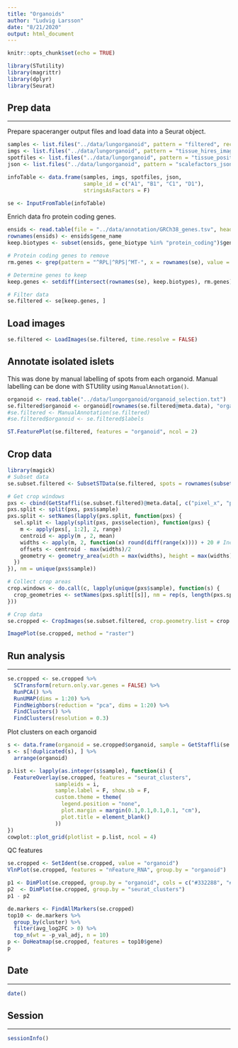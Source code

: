 ```yaml
---
title: "Organoids"
author: "Ludvig Larsson"
date: "8/21/2020"
output: html_document
---
```


```r
knitr::opts_chunk$set(echo = TRUE)
```

```r
library(STutility)
library(magrittr)
library(dplyr)
library(Seurat)
```

## Prep data
***

Prepare spaceranger output files and load data into a Seurat object.

```r
samples <- list.files("../data/lungorganoid", pattern = "filtered", recursive = T, full.names = T)
imgs <- list.files("../data/lungorganoid", pattern = "tissue_hires_image.png", recursive = T, full.names = T)
spotfiles <- list.files("../data/lungorganoid", pattern = "tissue_positions_list.csv", recursive = T, full.names = T)
json <- list.files("../data/lungorganoid", pattern = "scalefactors_json.json", recursive = T, full.names = T)

infoTable <- data.frame(samples, imgs, spotfiles, json,
                        sample_id = c("A1", "B1", "C1", "D1"), 
                        stringsAsFactors = F)

se <- InputFromTable(infoTable)

```

Enrich data fro protein coding genes.

```r

ensids <- read.table(file = "../data/annotation/GRCh38_genes.tsv", header = T, stringsAsFactors = F)
rownames(ensids) <- ensids$gene_name
keep.biotypes <- subset(ensids, gene_biotype %in% "protein_coding")$gene_name

# Protein coding genes to remove
rm.genes <- grep(pattern = "^RPL|^RPS|^MT-", x = rownames(se), value = T)

# Determine genes to keep
keep.genes <- setdiff(intersect(rownames(se), keep.biotypes), rm.genes)

# Filter data
se.filtered <- se[keep.genes, ]

```

## Load images

```r

se.filtered <- LoadImages(se.filtered, time.resolve = FALSE)

```

## Annotate isolated islets

This was done by manual labelling of spots from each organoid. Manual labelling can be done with
STUtility using `ManualAnnotation()`.

```r

organoid <- read.table("../data/lungorganoid/organoid_selection.txt")
se.filtered$organoid <- organoid[rownames(se.filtered@meta.data), "organoid"]
#se.filtered <- ManualAnnotation(se.filtered)
#se.filtered$organoid <- se.filtered$labels

ST.FeaturePlot(se.filtered, features = "organoid", ncol = 2)

```

## Crop data

```r

library(magick)
# Subset data
se.subset.filtered <- SubsetSTData(se.filtered, spots = rownames(subset(se.filtered[[]], organoid %in% paste0("Org", 1:6))))

# Get crop windows
pxs <- cbind(GetStaffli(se.subset.filtered)@meta.data[, c("pixel_x", "pixel_y", "sample")], selection = se.subset.filtered$organoid)
pxs.split <- split(pxs, pxs$sample)
pxs.split <- setNames(lapply(pxs.split, function(pxs) {
  sel.split <- lapply(split(pxs, pxs$selection), function(pxs) {
    m <- apply(pxs[, 1:2], 2, range)
    centroid <- apply(m , 2, mean)
    widths <- apply(m, 2, function(x) round(diff(range(x)))) + 20 # Increase if you are using higher res HE images
    offsets <- centroid - max(widths)/2
    geometry <- geometry_area(width = max(widths), height = max(widths), x_off = pmax(offsets[1], 0), y_off = pmax(offsets[2], 0))
  })
}), nm = unique(pxs$sample))

# Collect crop areas
crop.windows <- do.call(c, lapply(unique(pxs$sample), function(s) {
  crop_geometries <- setNames(pxs.split[[s]], nm = rep(s, length(pxs.split[[s]])))
}))

# Crop data
se.cropped <- CropImages(se.subset.filtered, crop.geometry.list = crop.windows, time.resolve = TRUE, verbose = TRUE)

```


```r

ImagePlot(se.cropped, method = "raster")

```

## Run analysis
***

```r

se.cropped <- se.cropped %>% 
  SCTransform(return.only.var.genes = FALSE) %>%
  RunPCA() %>%
  RunUMAP(dims = 1:20) %>%
  FindNeighbors(reduction = "pca", dims = 1:20) %>%
  FindClusters() %>% 
  FindClusters(resolution = 0.3)

```

Plot clusters on each organoid

```r

s <- data.frame(organoid = se.cropped$organoid, sample = GetStaffli(se.cropped)@meta.data$sample) 
s <- s[!duplicated(s), ] %>%
  arrange(organoid)

p.list <- lapply(as.integer(s$sample), function(i) {
  FeatureOverlay(se.cropped, features = "seurat_clusters", 
               sampleids = i,
               sample.label = F, show.sb = F,
               custom.theme = theme(
                 legend.position = "none", 
                 plot.margin = margin(0.1,0.1,0.1,0.1, "cm"),
                 plot.title = element_blank()
               )) 
})
cowplot::plot_grid(plotlist = p.list, ncol = 4)

```

QC features

```r

se.cropped <- SetIdent(se.cropped, value = "organoid")
VlnPlot(se.cropped, features = "nFeature_RNA", group.by = "organoid")

```


```r

p1 <- DimPlot(se.cropped, group.by = "organoid", cols = c("#332288", "#88CCEE", "#117733", "#DDCC77", "#CC6677","#AA4499"))
p2  <- DimPlot(se.cropped, group.by = "seurat_clusters")
p1 - p2

```

```r

de.markers <- FindAllMarkers(se.cropped)
top10 <- de.markers %>%
  group_by(cluster) %>%
  filter(avg_log2FC > 0) %>%
  top_n(wt = -p_val_adj, n = 10)
p <- DoHeatmap(se.cropped, features = top10$gene)
p

```

## Date
***

```r
date()
```


## Session
***

```r
sessionInfo()
```


